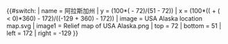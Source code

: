 {{#switch:{{{1}}}
| name   = 阿拉斯加州
| y = (100*({{{2}}} - 72)/(51 - 72))
| x = (100*(({{{3}}} + ({{{3}}} < 0)*360) - 172)/((-129 + 360) - 172))
| image  = USA Alaska location map.svg
| image1 = Relief map of USA Alaska.png
| top    = 72 
| bottom = 51
| left   = 172 
| right  = -129 
}}<noinclude>{{Location map/Info}}
{{Documentation}}
</noinclude>
